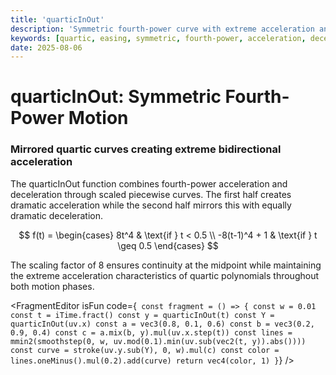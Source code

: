 ```yaml
---
title: 'quarticInOut'
description: 'Symmetric fourth-power curve with extreme acceleration and deceleration'
keywords: [quartic, easing, symmetric, fourth-power, acceleration, deceleration]
date: 2025-08-06
---
```



# quarticInOut: Symmetric Fourth-Power Motion

### Mirrored quartic curves creating extreme bidirectional acceleration

The quarticInOut function combines fourth-power acceleration and deceleration through scaled piecewise curves. The first half creates dramatic acceleration while the second half mirrors this with equally dramatic deceleration.

$$
f(t) = \begin{cases}
8t^4 & \text{if } t < 0.5 \\
-8(t-1)^4 + 1 & \text{if } t \geq 0.5
\end{cases}
$$

The scaling factor of 8 ensures continuity at the midpoint while maintaining the extreme acceleration characteristics of quartic polynomials throughout both motion phases.

<FragmentEditor
        isFun
        code={`
const fragment = () => {
    const w = 0.01
    const t = iTime.fract()
    const y = quarticInOut(t)
    const Y = quarticInOut(uv.x)
    const a = vec3(0.8, 0.1, 0.6)
    const b = vec3(0.2, 0.9, 0.4)
    const c = a.mix(b, y).mul(uv.x.step(t))
    const lines = mmin2(smoothstep(0, w, uv.mod(0.1).min(uv.sub(vec2(t, y)).abs())))
    const curve = stroke(uv.y.sub(Y), 0, w).mul(c)
    const color = lines.oneMinus().mul(0.2).add(curve)
    return vec4(color, 1)
}`}
/>
